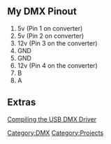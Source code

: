 ==My DMX Pinout==
# 5v (Pin 1 on converter)
# 5v (Pin 2 on converter)
# 12v (Pin 3 on the converter)
# GND
# GND
# 12v (Pin 4 on the converter)
# B
# A

== Extras ==
[[Compiling the USB DMX Driver]]

[[Category:DMX]][[Category:Projects]]